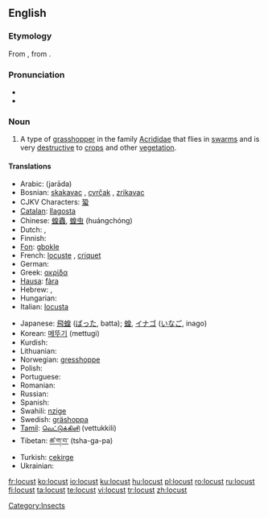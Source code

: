 ==English==
{{wikipedia}}

===Etymology===
From {{etyl|fro}} {{term|languste|lang=fro}}, from {{etyl|la}} {{term|locusta||locust, crustacean, lobster|lang=la}}.

===Pronunciation===
* {{IPA|/ˈləʊkəst/}}
* {{audio|en-us-locust.ogg|Audio (US)}}
{{rfp|US?}}

===Noun===
{{en-noun}}

# A type of [[grasshopper]] in the family [[Acrididae]] that flies in [[swarm]]s and is very [[destructive]] to [[crop]]s and other [[vegetation]].

====Translations====
{{trans-top|type of grasshopper}}
* Arabic: {{Arab|[[جرادة]]}} (jarāda) {{f}}
* Bosnian: [[skakavac]] {{m}}, [[cvrčak]] {{m}}, [[zrikavac]] {{m}}
* CJKV Characters: [[蛩]]
* [[Catalan]]: [[llagosta]] {{f}}
* Chinese: [[蝗蟲]], [[蝗虫]] (huángchóng)
* Dutch: {{t+|nl|treksprinkhaan|m}}, {{t|nl|sprinkhaan|m}}
* Finnish: {{t+|fi|kulkusirkka}}
* [[Fon]]: [[gbokle]]
* French: [[locuste]] {{f}}, [[criquet]] {{m}}
* German: {{t+|de|Heuschrecke|f}}
* Greek: [[ακρίδα]] {{f}}
* [[Hausa]]: [[fàra]]
* Hebrew: {{t+|he|ארבה|m|alt=אַרְבֶּה|sc=Hebr}}, {{t-|he|חגב|m|alt=חָגָב|sc=Hebr}}
* Hungarian: {{t+|hu|sáska}}
* Italian: [[locusta]] {{f}}
{{trans-mid}}
* Japanese: [[飛蝗]] ([[ばった]], batta); [[蝗]], [[イナゴ]] ([[いなご]], inago)
* Korean: [[메뚜기]] (mettugi)
* Kurdish: {{KUchar|[[کوله‌]]}}
* Lithuanian: {{t-|lt|skėrys|m|xs=Lithuanian}}
* Norwegian: [[gresshoppe]] {{m}}
* Polish: {{t-|pl|szarańcza|f}}
* Portuguese: {{t+|pt|gafanhoto|m}}
* Romanian: {{t-|ro|lăcustă|f}}
* Russian: {{t-|ru|саранчук|m|tr=sarančuk|sc=Cyrl}}
* Spanish: {{t+|es|langosta|f}}
* Swahili: [[nzige]]
* Swedish: [[gräshoppa]] {{c}}
* [[Tamil]]: [[வெட்டுக்கிளி]] (vettukkili)
* Tibetan: [[ཚ་ག་བ་]] (tsha-ga-pa)
* Turkish: [[çekirge]]
* Ukrainian: {{t-|uk|сарана|f|sc=Cyrl|xs=Ukrainian}}
{{trans-bottom}}

[[Category:Insects]]

[[fr:locust]]
[[ko:locust]]
[[io:locust]]
[[ku:locust]]
[[hu:locust]]
[[pl:locust]]
[[ro:locust]]
[[ru:locust]]
[[fi:locust]]
[[ta:locust]]
[[te:locust]]
[[vi:locust]]
[[tr:locust]]
[[zh:locust]]